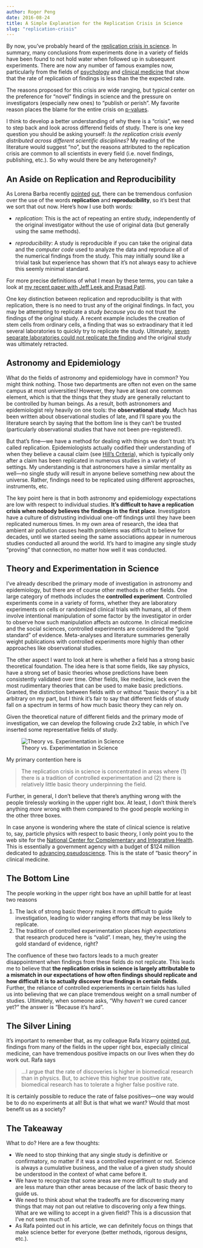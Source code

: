 ```yaml
---
author: Roger Peng
date: 2016-08-24
title: A Simple Explanation for the Replication Crisis in Science
slug: "replication-crisis"
---
```


By now, you've probably heard of the [replication crisis in science](https://en.wikipedia.org/wiki/Replication_crisis). In summary, many conclusions from experiments done in a variety of fields have been found to not hold water when followed up in subsequent experiments. There are now any number of famous examples now, particularly from the fields of [psychology](http://science.sciencemag.org/content/349/6251/aac4716) and [clinical medicine](http://biorxiv.org/content/early/2016/04/27/050575) that show that the rate of replication of findings is less than the the expected rate. 

The reasons proposed for this crisis are wide ranging, but typical center on the preference for "novel" findings in science and the pressure on investigators (especially new ones) to "publish or perish". My favorite reason places the blame for the entire crisis on [p-values](http://www.nature.com/news/psychology-journal-bans-p-values-1.17001).

I think to develop a better understanding of why there is a "crisis", we need to step back and look across differend fields of study. There is one key question you should be asking yourself: *Is the replication crisis evenly distributed across different scientific disciplines?* My reading of the literature would suggest "no", but the reasons attributed to the replication crisis are common to all scientists in every field (i.e. novel findings, publishing, etc.). So why would there be any heterogeneity?


## An Aside on Replication and Reproducibility

As Lorena Barba recently [pointed](https://twitter.com/LorenaABarba/status/764836487212957696) [out](https://github.com/ReScience/ReScience-article/issues/5#issuecomment-241232791), there can be tremendous confusion over the use of the words **replication** and **reproducibility**, so it's best that we sort that out now. Here's how I use both words:

- *replication*: This is the act of repeating an entire study, independently of the original investigator without the use of original data (but generally using the same methods). 

- *reproducibility*: A study is reproducible if you can take the original data and the *computer code* used to analyze the data and reproduce all of the numerical findings from the study. This may initially sound like a trivial task but experience has shown that it's not always easy to achieve this seemly minimal standard. 

For more precise definitions of what I mean by these terms, you can take a look at [my recent paper with Jeff Leek and Prasad Patil](http://biorxiv.org/content/early/2016/07/29/066803).

One key distinction between replication and reproducibility is that with replication, there is no need to trust any of the original findings. In fact, you may be attempting to replicate a study *because* you do not trust the findings of the original study. A recent example includes the creation of stem cells from ordinary cells, a finding that was so extraodinary that it led several laboratories to quickly try to replicate the study. Ultimately, [seven separate laboratories could not replicate the finding](http://www.nature.com/nature/journal/v525/n7570/full/nature15513.html) and the original study was ultimately retracted.

## Astronomy and Epidemiology

What do the fields of astronomy and epidemiology have in common? You might think nothing. Those two departments are often not even on the same campus at most universities! However, they have at least one common element, which is that the things that they study are generally reluctant to be controlled by human beings. As a result, both astronomers and epidemiologist rely heavily on one tools: the **observational study**. 
Much has been written about observational studies of late, and I'll spare you the literature search by saying that the bottom line is they can't be trusted (particularly observational studies that have not been pre-registered!). 

But that's fine---we have a method for dealing with things we don't trust: It's called replication. Epidemiologists actually codified their understanding of when they believe a causal claim (see [Hill's Criteria](https://en.wikipedia.org/wiki/Bradford_Hill_criteria)), which is typically only after a claim has been replicated in numerous studies in a variety of settings. My understanding is that astronomers have a similar mentality as well---no single study will result in anyone believe something new about the universe. Rather, findings need to be replicated using different approaches, instruments, etc. 

The key point here is that in both astronomy and epidemiology expectations are low with respect to individual studies. **It's difficult to have a replication crisis when nobody believes the findings in the first place**. Investigators have a culture of distrusting individual one-off findings until they have been replicated numerous times. In my own area of research, the idea that ambient air pollution causes health problems was difficult to believe for decades, until we started seeing the same associations appear in numerous studies conducted all around the world. It's hard to imagine any single study "proving" that connection, no matter how well it was conducted.

## Theory and Experimentation in Science

I've already described the primary mode of investigation in astronomy and epidemiology, but there are of course other methods in other fields. One large category of methods includes the **controlled experiment**. Controlled experiments come in a variety of forms, whether they are laboratory experiments on cells or randomized clinical trials with humans, all of them involve intentional manipulation of some factor by the investigator in order to observe how such manipulation affects an outcome. In clinical medicine and the social sciences, controlled experiments are considered the "gold standard" of evidence. Meta-analyses and literature summaries generally weight publications with controlled experiments more highly than other approaches like observational studies.

The other aspect I want to look at here is whether a field has a strong basic theoretical foundation. The idea here is that some fields, like say physics, have a strong set of basic theories whose predictions have been consistently validated over time. Other fields, like medicine, lack even the most rudimentary theories that can be used to make basic predictions. Granted, the distinction between fields with or without "basic theory" is a bit arbitrary on my part, but I think it's fair to say that different fields of study fall on a spectrum in terms of how much basic theory they can rely on.

Given the theoretical nature of different fields and the primary mode of investigation, we can develop the following crude 2x2 table, in which I've inserted some representative fields of study.

![Theory vs. Experimentation in Science](https://raw.githubusercontent.com/simplystats/simplystats.github.io/master/_images/replication_2x2.png)

My primary contention here is

> The replication crisis in science is concentrated in areas where (1) there is a tradition of controlled experimentation and (2) there is relatively little basic theory underpinning the field. 

Further, in general, I don't believe that there's anything wrong with the people tirelessly working in the upper right box. At least, I don't think there's anything *more* wrong with them compared to the good people working in the other three boxes.

In case anyone is wondering where the state of clinical science is relative to, say, particle physics with respect to basic theory, I only point you to the web site for the [National Center for Complementary and Integrative Health](https://nccih.nih.gov). This is essentially a government agency with a budget of $124 million dedicated to [advancing pseudoscience](http://www.forbes.com/sites/stevensalzberg/2011/08/29/nihs-350000-questionnaire/#1ee73d4d4fc6). This is the state of "basic theory" in clinical medicine. 



## The Bottom Line

The people working in the upper right box have an uphill battle for at least two reasons

1. The lack of strong basic theory makes it more difficult to guide investigation, leading to wider ranging efforts that may be less likely to replicate.
2. The tradition of controlled experimentation places *high expectations* that research produced here is "valid". I mean, hey, they're using the gold standard of evidence, right?

The confluence of these two factors leads to a much greater disappointment when findings from these fields do not replicate. This leads me to believe that **the replication crisis in science is largely attributable to a mismatch in our expectations of how often findings should replicate and how difficult it is to actually discover true findings in certain fields**. Further, the reliance of controlled experiements in certain fields has lulled us into believing that we can place tremendous weight on a small number of studies. Ultimately, when someone asks, "Why *haven't* we cured cancer yet?" the answer is "Because it's hard". 

## The Silver Lining

It's important to remember that, as my colleague Rafa Irizarry [pointed out](http://simplystatistics.org/2013/08/01/the-roc-curves-of-science/), findings from many of the fields in the upper right box, especially clinical medicine, can have tremendous positive impacts on our lives when they do work out. Rafa says

> ...I argue that the rate of discoveries is higher in biomedical research than in physics. But, to achieve this higher true positive rate, biomedical research has to tolerate a higher false positive rate.

It is certainly possible to reduce the rate of false positives---one way would be to do no experiments at all! But is that what we want? Would that most benefit us as a society?

## The Takeaway

What to do? Here are a few thoughts:

* We need to stop thinking that any single study is definitive or confirmatory, no matter if it was a controlled experiment or not. Science is always a cumulative business, and the value of a given study should be understood in the context of what came before it.
* We have to recognize that some areas are more difficult to study and are less mature than other areas because of the lack of basic theory to guide us. 
* We need to think about what the tradeoffs are for discovering many things that may not pan out relative to discovering only a few things. What are we willing to accept in a given field? This is a discussion that I've not seen much of.
* As Rafa pointed out in his article, we can definitely focus on things that make science better for everyone (better methods, rigorous designs, etc.). 



